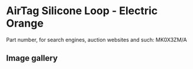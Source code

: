 
# AirTag Silicone Loop - Electric Orange

Part number, for search engines, auction websites and such: MK0X3ZM/A

## Image gallery

<div style={{ width: "768px" }}>
  <GalleryComponent
    images={[
      {
        original: "/everysource/MK0X3.webp",
        thumbnail: "/everypreview/MK0X3.webp",
      }
    ]}
  />
</div>